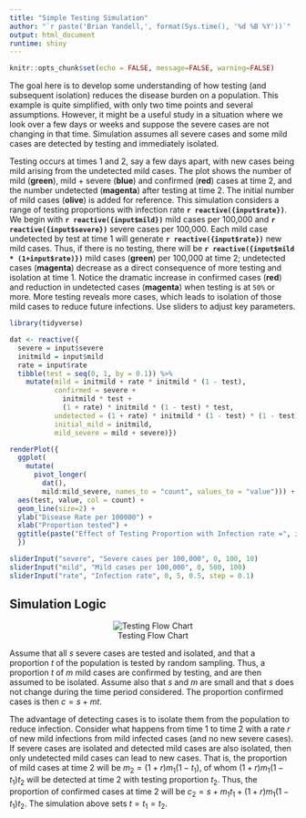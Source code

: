 ```yaml
---
title: "Simple Testing Simulation"
author: "`r paste('Brian Yandell,', format(Sys.time(), '%d %B %Y'))`"
output: html_document
runtime: shiny
---
```


```r
knitr::opts_chunk$set(echo = FALSE, message=FALSE, warning=FALSE)
```

The goal here is to develop some understanding of how testing (and subsequent isolation) reduces the disease burden on a population. This example is quite simplified, with only two time points and several assumptions. However, it might be a useful study in a situation where we look over a few days or weeks and suppose the severe cases are not changing in that time.
Simulation assumes all severe cases and some mild cases are detected by testing and immediately isolated.

Testing occurs at times 1 and 2, say a few days apart, with new cases being mild arising from the undetected mild cases. The plot shows the number of mild (**green**), mild + severe (**blue**) and confirmed (**red**) cases at time 2, and the number undetected (**magenta**) after testing at time 2. The initial number of mild cases (**olive**) is added for reference. 
This simulation considers a range of testing proportions with infection rate **`r reactive({input$rate})`**. We begin with **`r reactive({input$mild})`** mild cases per 100,000 and **`r reactive({input$severe})`** severe cases per 100,000. Each mild case undetected by test at time 1 will generate **`r reactive({input$rate})`** new mild cases. Thus, if there is no testing, there will be **`r reactive({input$mild * (1+input$rate)})`** mild cases (**green**) per 100,000 at time 2; undetected cases (**magenta**) decrease as a direct consequence of more testing and isolation at time 1. 
Notice the dramatic increase in confirmed cases (**red**) and reduction in undetected cases (**magenta**) when testing is at `50%` or more. More testing reveals more cases, which leads to isolation of those mild cases to reduce future infections. Use sliders to adjust key parameters.

```r
library(tidyverse)
```

```r
dat <- reactive({
  severe = input$severe
  initmild = input$mild
  rate = input$rate
  tibble(test = seq(0, 1, by = 0.1)) %>%
    mutate(mild = initmild + rate * initmild * (1 - test),
           confirmed = severe + 
             initmild * test + 
             (1 + rate) * initmild * (1 - test) * test,
           undetected = (1 + rate) * initmild * (1 - test) * (1 - test),
           initial_mild = initmild,
           mild_severe = mild + severe)})
```

```r
renderPlot({
  ggplot(
    mutate(
      pivot_longer(
        dat(),
        mild:mild_severe, names_to = "count", values_to = "value"))) +
  aes(test, value, col = count) +
  geom_line(size=2) +
  ylab("Disease Rate per 100000") +
  xlab("Proportion tested") +
  ggtitle(paste("Effect of Testing Proportion with Infection rate =", input$rate))
  })
```

```r
sliderInput("severe", "Severe cases per 100,000", 0, 100, 10)
sliderInput("mild", "Mild cases per 100,000", 0, 500, 100)
sliderInput("rate", "Infection rate", 0, 5, 0.5, step = 0.1)
```

## Simulation Logic

<center>
![Testing Flow Chart](testing_mild.png)
</center>

Assume that all $s$ severe cases are tested and isolated, and that a proportion $t$ of the population is tested by random sampling. Thus, a proportion $t$ of $m$ mild cases are confirmed by testing, and are then assumed to be isolated.
Assume also that $s$ and $m$ are small and that $s$ does not change during the time period considered. 
The proportion confirmed cases is then $c = s+mt$.

The advantage of detecting cases is to isolate them from the population to reduce infection.
Consider what happens from time 1 to time 2 with a rate $r$ of new mild infections from mild infected cases (and no new severe cases).
If severe cases are isolated and detected mild cases are also isolated, then only undetected mild cases can lead to new cases. That is, the proportion of mild cases at time 2 will be
$m_2 = (1+r) m_1(1-t_1)$,
of whom $(1+r) m_1(1-t_1)t_2$ will be detected at time 2 with testing proportion $t_2$.
Thus, the proportion of confirmed cases at time 2 will be
$c_2 = s + m_1t_1 + (1+r) m_1(1-t_1)t_2$.
The simulation above sets $t=t_1=t_2$.

